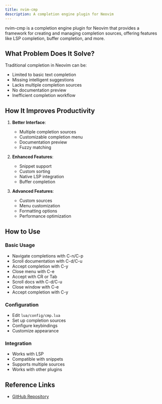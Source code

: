 ```yaml
---
title: nvim-cmp
description: A completion engine plugin for Neovim
---
```


nvim-cmp is a completion engine plugin for Neovim that provides a framework for creating and managing completion sources, offering features like LSP completion, buffer completion, and more.

## What Problem Does It Solve?

Traditional completion in Neovim can be:

- Limited to basic text completion
- Missing intelligent suggestions
- Lacks multiple completion sources
- No documentation preview
- Inefficient completion workflow

## How It Improves Productivity

1. **Better Interface**:

   - Multiple completion sources
   - Customizable completion menu
   - Documentation preview
   - Fuzzy matching

2. **Enhanced Features**:

   - Snippet support
   - Custom sorting
   - Native LSP integration
   - Buffer completion

3. **Advanced Features**:
   - Custom sources
   - Menu customization
   - Formatting options
   - Performance optimization

## How to Use

### Basic Usage

- Navigate completions with C-n/C-p
- Scroll documentation with C-d/C-u
- Accept completion with C-y
- Close menu with C-e
- Accept with CR or Tab
- Scroll docs with C-d/C-u
- Close window with C-e
- Accept completion with C-y

### Configuration

- Edit `lua/config/cmp.lua`
- Set up completion sources
- Configure keybindings
- Customize appearance

### Integration

- Works with LSP
- Compatible with snippets
- Supports multiple sources
- Works with other plugins

## Reference Links

- [GitHub Repository](https://github.com/hrsh7th/nvim-cmp)
